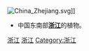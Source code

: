 [[File:China_Zhejiang.svg|thumb]]]]
{{Commons cat|Flora of Zhejiang}}
*中国东南部'''[[浙江|浙江]]'''的植物。

[[Category:中国东南部植物|浙江]]
[[Category:中国各省植物|浙江]]
[[Category:浙江|Category:浙江]]